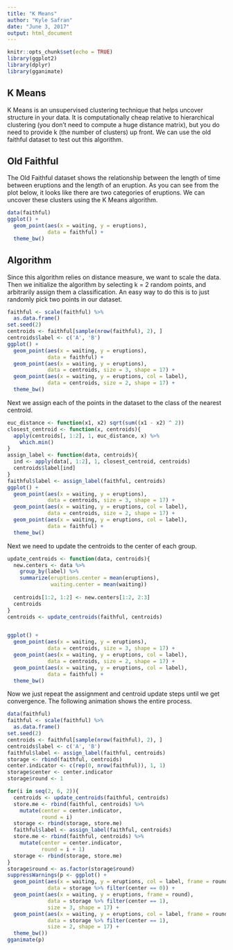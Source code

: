 ```yaml
---
title: "K Means"
author: "Kyle Safran"
date: "June 3, 2017"
output: html_document
---
```


```r
knitr::opts_chunk$set(echo = TRUE)
library(ggplot2)
library(dplyr)
library(gganimate)
```

## K Means

K Means is an unsupervised clustering technique that helps uncover structure in your data. It is computationally cheap relative to hierarchical clustering (you don't need to compute a huge distance matrix), but you do need to provide k (the number of clusters) up front. We can use the old faithful dataset to test out this algorithm.

## Old Faithful

The Old Faithful dataset shows the relationship between the length of time between eruptions and the length of an eruption. As you can see from the plot below, it looks like there are two categories of eruptions. We can uncover these clusters using the K Means algorithm.
```r
data(faithful)
ggplot() + 
  geom_point(aes(x = waiting, y = eruptions), 
             data = faithful) + 
  theme_bw()
```

## Algorithm

Since this algorithm relies on distance measure, we want to scale the data. Then we initialize the algorithm by selecting k = 2 random points, and arbitrarily assign them a classification. An easy way to do this is to just randomly pick two points in our dataset. 

```r
faithful <- scale(faithful) %>% 
  as.data.frame()
set.seed(2)
centroids <- faithful[sample(nrow(faithful), 2), ]
centroids$label <- c('A', 'B')
ggplot() + 
  geom_point(aes(x = waiting, y = eruptions), 
             data = faithful) + 
  geom_point(aes(x = waiting, y = eruptions),
             data = centroids, size = 3, shape = 17) +
  geom_point(aes(x = waiting, y = eruptions, col = label),
             data = centroids, size = 2, shape = 17) +
  theme_bw()
```
  
Next we assign each of the points in the dataset to the class of the nearest centroid.
```r
euc_distance <- function(x1, x2) sqrt(sum((x1 - x2) ^ 2))
closest_centroid <- function(x, centroids){
  apply(centroids[, 1:2], 1, euc_distance, x) %>% 
    which.min()
}
assign_label <- function(data, centroids){
  ind <- apply(data[, 1:2], 1, closest_centroid, centroids)
  centroids$label[ind]
}
faithful$label <- assign_label(faithful, centroids)
ggplot() + 
  geom_point(aes(x = waiting, y = eruptions), 
             data = centroids, size = 3, shape = 17) +
  geom_point(aes(x = waiting, y = eruptions, col = label),
             data = centroids, size = 2, shape = 17) +
  geom_point(aes(x = waiting, y = eruptions, col = label), 
             data = faithful) + 
  theme_bw()
```
  
Next we need to update the centroids to the center of each group. 

```r
update_centroids <- function(data, centroids){
  new.centers <- data %>% 
    group_by(label) %>% 
    summarize(eruptions.center = mean(eruptions), 
              waiting.center = mean(waiting))
  
  centroids[1:2, 1:2] <- new.centers[1:2, 2:3]
  centroids
}
centroids <- update_centroids(faithful, centroids)


ggplot() + 
  geom_point(aes(x = waiting, y = eruptions), 
             data = centroids, size = 3, shape = 17) +
  geom_point(aes(x = waiting, y = eruptions, col = label), 
             data = centroids, size = 2, shape = 17) +
  geom_point(aes(x = waiting, y = eruptions, col = label), 
             data = faithful) + 
  theme_bw()
```
  
Now we just repeat the assignment and centroid update steps until we get convergence. The following animation shows the entire process.

```r
data(faithful)
faithful <- scale(faithful) %>% 
  as.data.frame()
set.seed(2)
centroids <- faithful[sample(nrow(faithful), 2), ]
centroids$label <- c('A', 'B')
faithful$label <- assign_label(faithful, centroids)
storage <- rbind(faithful, centroids)
center.indicator <- c(rep(0, nrow(faithful)), 1, 1)
storage$center <- center.indicator
storage$round <- 1

for(i in seq(2, 6, 2)){
  centroids <- update_centroids(faithful, centroids)
  store.me <- rbind(faithful, centroids) %>% 
    mutate(center = center.indicator,
           round = i)
  storage <- rbind(storage, store.me)
  faithful$label <- assign_label(faithful, centroids)
  store.me <- rbind(faithful, centroids) %>% 
    mutate(center = center.indicator,
           round = i + 1)
  storage <- rbind(storage, store.me)
}
storage$round <- as.factor(storage$round)
suppressWarnings(p <- ggplot() + 
  geom_point(aes(x = waiting, y = eruptions, col = label, frame = round), 
             data = storage %>% filter(center == 0)) + 
  geom_point(aes(x = waiting, y = eruptions, frame = round),
             data = storage %>% filter(center == 1), 
             size = 3, shape = 17) +
  geom_point(aes(x = waiting, y = eruptions, col = label, frame = round),
             data = storage %>% filter(center == 1), 
             size = 2, shape = 17) +
  theme_bw())
gganimate(p)

```